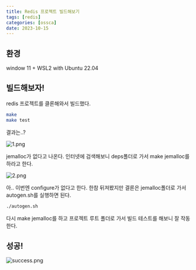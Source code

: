 ```yaml
---
title: Redis 프로젝트 빌드해보기
tags: [redis]
categories: [ossca]
date: 2023-10-15
---
```

## 환경
window 11 + WSL2 with Ubuntu 22.04

## 빌드해보자!
redis 프로젝트를 클론해와서 빌드했다.

```sh
make
make test
```

결과는..?

![1.png](../images/11/1.png)

jemalloc가 없다고 나온다. 인터넷에 검색해보니 deps폴더로 가서 make jemalloc를 하라고 한다.

![2.png](../images/11/2.png)

아.. 이번엔 configure가 없다고 한다. 한참 뒤져봤지만 결론은 jemalloc폴더로 가서 autogen.sh를 실행하면 된다.

```sh
./autogen.sh
```

다시 make jemalloc를 하고 프로젝트 루트 폴더로 가서 빌드 테스트를 해보니 잘 작동한다.

## 성공!
![success.png](../images/11/success.png)